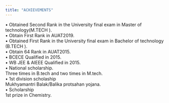 ```yaml
---
title: "ACHIEVEMENTS"
---
```


• Obtained Second Rank in the University final exam in Master of
technology(M.TECH ).  
• Obtain First Rank in AUAT2019.  
• Obtained First Rank in the University final exam in Bachelor of technology
(B.TECH ).  
• Obtain 64 Rank in AUAT2015.  
• BCECE Qualified in 2015.  
• WB JEE & AIEEE Qualified in 2015.  
• National scholarship.  
Three times in B.tech and two times in M.tech.  
• 1st division scholaship  
Mukhyamantri Balak/Balika protsahan yojana.  
• Scholarship  
1st prize in Chemistry.  